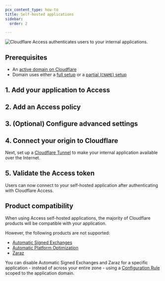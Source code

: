 ```yaml
---
pcx_content_type: how-to
title: Self-hosted applications
sidebar:
  order: 2

---
```



<Render file="access/self-hosted-intro" />

![Cloudflare Access authenticates users to your internal applications.](~/assets/images/cloudflare-one/applications/network-diagram.png)

## Prerequisites

* An [active domain on Cloudflare](/fundamentals/setup/manage-domains/add-site/)
* Domain uses either a [full setup](/dns/zone-setups/full-setup/) or a [partial (`CNAME`) setup](/dns/zone-setups/partial-setup/)

## 1. Add your application to Access

<Render file="access/self-hosted-app" />

## 2. Add an Access policy

<Render file="access/self-hosted-policy" />

## 3. (Optional) Configure advanced settings

<Render file="access/self-hosted-settings" />

## 4. Connect your origin to Cloudflare

Next, set up a [Cloudflare Tunnel](/cloudflare-one/connections/connect-networks/) to make your internal application available over the Internet.

## 5. Validate the Access token

<Render file="access/secure-tunnel-with-access" />

Users can now connect to your self-hosted application after authenticating with Cloudflare Access.

## Product compatibility

When using Access self-hosted applications, the majority of Cloudflare products will be compatible with your application.

However, the following products are not supported:

* [Automatic Signed Exchanges](/speed/optimization/other/signed-exchanges/)
* [Automatic Platform Optimization](/automatic-platform-optimization)
* [Zaraz](/zaraz)

You can disable Automatic Signed Exchanges and Zaraz for a specific application - instead of across your entire zone - using a [Configuration Rule](/rules/configuration-rules/) scoped to the application domain.
